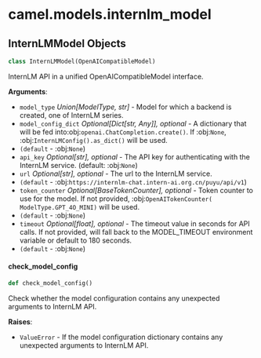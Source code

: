 <a id="camel.models.internlm_model"></a>

# camel.models.internlm\_model

<a id="camel.models.internlm_model.InternLMModel"></a>

## InternLMModel Objects

```python
class InternLMModel(OpenAICompatibleModel)
```

InternLM API in a unified OpenAICompatibleModel interface.

**Arguments**:

- `model_type` _Union[ModelType, str]_ - Model for which a backend is
  created, one of InternLM series.
- `model_config_dict` _Optional[Dict[str, Any]], optional_ - A dictionary
  that will be fed into:obj:`openai.ChatCompletion.create()`. If
  :obj:`None`, :obj:`InternLMConfig().as_dict()` will be used.
- `(default` - :obj:`None`)
- `api_key` _Optional[str], optional_ - The API key for authenticating with
  the InternLM service. (default: :obj:`None`)
- `url` _Optional[str], optional_ - The url to the InternLM service.
- `(default` - :obj:`https://internlm-chat.intern-ai.org.cn/puyu/api/v1`)
- `token_counter` _Optional[BaseTokenCounter], optional_ - Token counter to
  use for the model. If not provided, :obj:`OpenAITokenCounter(
  ModelType.GPT_4O_MINI)` will be used.
- `(default` - :obj:`None`)
- `timeout` _Optional[float], optional_ - The timeout value in seconds for
  API calls. If not provided, will fall back to the MODEL_TIMEOUT
  environment variable or default to 180 seconds.
- `(default` - :obj:`None`)

<a id="camel.models.internlm_model.InternLMModel.check_model_config"></a>

#### check\_model\_config

```python
def check_model_config()
```

Check whether the model configuration contains any
unexpected arguments to InternLM API.

**Raises**:

- `ValueError` - If the model configuration dictionary contains any
  unexpected arguments to InternLM API.

